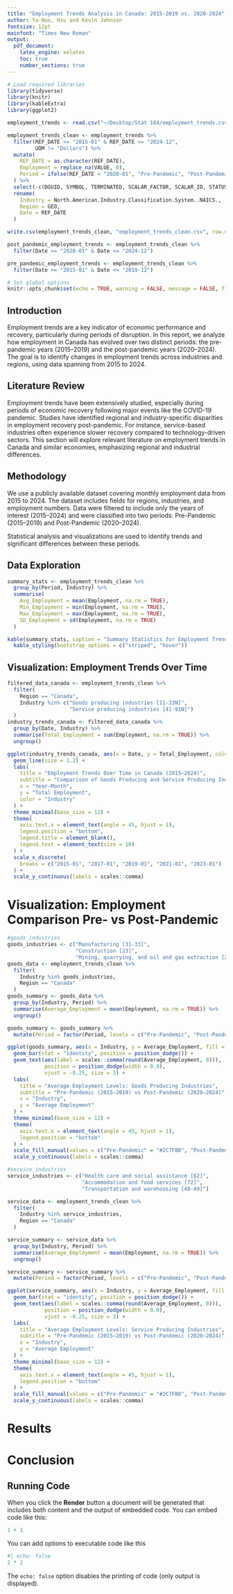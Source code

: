 ```yaml
---
title: "Employment Trends Analysis in Canada: 2015-2019 vs. 2020-2024"
author: Ya-Nuo, Hsu and Kevin Johnson
fontsize: 12pt
mainfont: "Times New Roman"
output: 
  pdf_document:
    latex_engine: xelatex
    toc: true
    number_sections: true
---
```


```r
# Load required libraries
library(tidyverse)
library(knitr)
library(kableExtra)
library(ggplot2)

employment_trends <- read.csv("~/Desktop/Stat 184/employment_trends.csv")

employment_trends_clean <- employment_trends %>%
  filter(REF_DATE >= "2015-01" & REF_DATE <= "2024-12",
         UOM != "Dollars") %>%
  mutate(
    REF_DATE = as.character(REF_DATE),
    Employment = replace_na(VALUE, 0), 
    Period = ifelse(REF_DATE < "2020-01", "Pre-Pandemic", "Post-Pandemic")
  ) %>%
  select(-c(DGUID, SYMBOL, TERMINATED, SCALAR_FACTOR, SCALAR_ID, STATUS, DECIMALS, Estimate, VECTOR, COORDINATE, UOM_ID)) %>%
  rename(
    Industry = North.American.Industry.Classification.System..NAICS., 
    Region = GEO,
    Date = REF_DATE
  )

write.csv(employment_trends_clean, "employment_trends_clean.csv", row.names = FALSE)

post_pandemic_employment_trends <- employment_trends_clean %>%
  filter(Date >= "2020-01" & Date <= "2024-12")

pre_pandemic_employment_trends <- employment_trends_clean %>%
  filter(Date >= "2015-01" & Date <= "2019-12")

# Set global options
knitr::opts_chunk$set(echo = TRUE, warning = FALSE, message = FALSE, fig.align = "center")
```

## Introduction

Employment trends are a key indicator of economic performance and recovery, particularly during periods of disruption. In this report, we analyze how employment in Canada has evolved over two distinct periods: the pre-pandemic years (2015–2019) and the post-pandemic years (2020–2024). The goal is to identify changes in employment trends across industries and regions, using data spanning from 2015 to 2024.

## Literature Review

Employment trends have been extensively studied, especially during periods of economic recovery following major events like the COVID-19 pandemic. Studies have identified regional and industry-specific disparities in employment recovery post-pandemic. For instance, service-based industries often experience slower recovery compared to technology-driven sectors. This section will explore relevant literature on employment trends in Canada and similar economies, emphasizing regional and industrial differences.

## Methodology

We use a publicly available dataset covering monthly employment data from 2015 to 2024. The dataset includes fields for regions, industries, and employment numbers. Data were filtered to include only the years of interest (2015–2024) and were classified into two periods: Pre-Pandemic (2015–2019) and Post-Pandemic (2020–2024).

Statistical analysis and visualizations are used to identify trends and significant differences between these periods.

## Data Exploration

```r
summary_stats <- employment_trends_clean %>%
  group_by(Period, Industry) %>%
  summarise(
    Avg_Employment = mean(Employment, na.rm = TRUE),
    Min_Employment = min(Employment, na.rm = TRUE),
    Max_Employment = max(Employment, na.rm = TRUE),
    SD_Employment = sd(Employment, na.rm = TRUE)
  )

kable(summary_stats, caption = "Summary Statistics for Employment Trends") %>%
  kable_styling(bootstrap_options = c("striped", "hover"))
```

## Visualization: Employment Trends Over Time

```r
filtered_data_canada <- employment_trends_clean %>%
  filter(
    Region == "Canada", 
    Industry %in% c("Goods producing industries [11-33N]", 
                    "Service producing industries [41-91N]")
  )
industry_trends_canada <- filtered_data_canada %>%
  group_by(Date, Industry) %>%
  summarise(Total_Employment = sum(Employment, na.rm = TRUE)) %>%
  ungroup()

ggplot(industry_trends_canada, aes(x = Date, y = Total_Employment, color = Industry, group = Industry)) +
  geom_line(size = 1.2) +
  labs(
    title = "Employment Trends Over Time in Canada (2015–2024)",
    subtitle = "Comparison of Goods Producing and Service Producing Industries",
    x = "Year-Month",
    y = "Total Employment",
    color = "Industry"
  ) +
  theme_minimal(base_size = 12) +
  theme(
    axis.text.x = element_text(angle = 45, hjust = 1),
    legend.position = "bottom",
    legend.title = element_blank(),
    legend.text = element_text(size = 10)
  ) +
  scale_x_discrete(
    breaks = c("2015-01", "2017-01", "2019-01", "2021-01", "2023-01")
  ) +
  scale_y_continuous(labels = scales::comma)
```

# Visualization: Employment Comparison Pre- vs Post-Pandemic

```r
#goods_industries
goods_industries <- c("Manufacturing [31-33]", 
                      "Construction [23]", 
                      "Mining, quarrying, and oil and gas extraction [21]")
goods_data <- employment_trends_clean %>%
  filter(
    Industry %in% goods_industries,
    Region == "Canada"
  )
goods_summary <- goods_data %>%
  group_by(Industry, Period) %>%
  summarise(Average_Employment = mean(Employment, na.rm = TRUE)) %>%
  ungroup()

goods_summary <- goods_summary %>%
  mutate(Period = factor(Period, levels = c("Pre-Pandemic", "Post-Pandemic")))

ggplot(goods_summary, aes(x = Industry, y = Average_Employment, fill = Period)) +
  geom_bar(stat = "identity", position = position_dodge()) +
  geom_text(aes(label = scales::comma(round(Average_Employment, 0))), 
            position = position_dodge(width = 0.9), 
            vjust = -0.25, size = 3) +
  labs(
    title = "Average Employment Levels: Goods Producing Industries",
    subtitle = "Pre-Pandemic (2015–2019) vs Post-Pandemic (2020–2024)",
    x = "Industry",
    y = "Average Employment"
  ) +
  theme_minimal(base_size = 12) +
  theme(
    axis.text.x = element_text(angle = 45, hjust = 1),
    legend.position = "bottom"
  ) +
  scale_fill_manual(values = c("Pre-Pandemic" = "#2C7FB8", "Post-Pandemic" = "#D95F02")) +
  scale_y_continuous(labels = scales::comma)
```

```r
#service_industries
service_industries <- c("Health care and social assistance [62]",
                        "Accommodation and food services [72]",
                        "Transportation and warehousing [48-49]")

service_data <- employment_trends_clean %>%
  filter(
    Industry %in% service_industries,
    Region == "Canada"
  )

service_summary <- service_data %>%
  group_by(Industry, Period) %>%
  summarise(Average_Employment = mean(Employment, na.rm = TRUE)) %>%
  ungroup()

service_summary <- service_summary %>%
  mutate(Period = factor(Period, levels = c("Pre-Pandemic", "Post-Pandemic")))

ggplot(service_summary, aes(x = Industry, y = Average_Employment, fill = Period)) +
  geom_bar(stat = "identity", position = position_dodge()) +
  geom_text(aes(label = scales::comma(round(Average_Employment, 0))), 
            position = position_dodge(width = 0.9), 
            vjust = -0.25, size = 3) +
  labs(
    title = "Average Employment Levels: Service Producing Industries",
    subtitle = "Pre-Pandemic (2015–2019) vs Post-Pandemic (2020–2024)",
    x = "Industry",
    y = "Average Employment"
  ) +
  theme_minimal(base_size = 12) +
  theme(
    axis.text.x = element_text(angle = 45, hjust = 1),
    legend.position = "bottom"
  ) +
  scale_fill_manual(values = c("Pre-Pandemic" = "#2C7FB8", "Post-Pandemic" = "#D95F02")) +
  scale_y_continuous(labels = scales::comma)
```

# Results

# Conclusion

## Running Code

When you click the **Render** button a document will be generated that includes both content and the output of embedded code. You can embed code like this:

```r
1 + 1
```

You can add options to executable code like this

```r
#| echo: false
2 * 2
```

The `echo: false` option disables the printing of code (only output is displayed).
